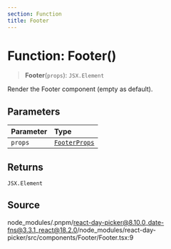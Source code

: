```yaml
---
section: Function
title: Footer
---
```


# Function: Footer()

> **Footer**(`props`): `JSX.Element`

Render the Footer component (empty as default).

## Parameters

| Parameter | Type |
| :------ | :------ |
| `props` | [`FooterProps`](/docs/api/main/interfaces/FooterProps.mdx) |

## Returns

`JSX.Element`

## Source

node\_modules/.pnpm/react-day-picker@8.10.0\_date-fns@3.3.1\_react@18.2.0/node\_modules/react-day-picker/src/components/Footer/Footer.tsx:9
